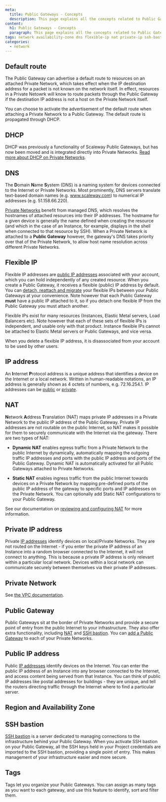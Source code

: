 ```yaml
---
meta:
  title: Public Gateways - Concepts
  description: This page explains all the concepts related to Public Gateways
content:
  h1: Public Gateways - Concepts
  paragraph: This page explains all the concepts related to Public Gateways
tags: network availability-zone dns flexible-ip nat private-ip ssh-bastion egress
categories:
  - network
---
```


<Concept opened>

## Default route

The Public Gateway can advertise a default route to resources on an attached Private Network, which takes effect when the IP destination address for a packet is not known on the network itself. In effect, resources in a Private Netowrk will know to route packets through the Public Gateway if the destination IP address is not a host on the Private Network itself.

You can choose to activate the advertisement of the default route when attaching a Private Network to a Public Gateway. The default route is propagated through DHCP.

</Concept>

<Concept opened>

## DHCP

DHCP was previously a functionality of Scaleway Public Gateways, but has now been moved and is integrated directly into Private Networks. [Read more about DHCP on Private Networks](/network/vpc/concepts#dhcp).

</Concept>

<Concept opened>

## DNS

The **D**omain **N**ame **S**ystem (DNS) is a naming system for devices connected to the Internet or Private Networks. Most prominently, DNS servers translate text-based domain names (e.g. www.scaleway.com) to numerical IP addresses (e.g. 51.158.66.220).

[Private Networks](/network/vpc/concepts#private-networks) benefit from managed DNS, which resolves the hostnames of attached resources into their IP addresses. The hostname for a given device is generally the name defined when creating the resource (and which in the case of an Instance, for example, displays in the shell when connected to that resource by SSH). When a Private Network is attached to a **Public Gateway** however, the gateway's DNS takes priority over that of the Private Network, to allow host name resolution across different Private Networks.

</Concept>

<Concept opened>

## Flexible IP

Flexible IP addresses are [public IP addresses](#public-ip-address) associated with your account, which you can hold independently of any created resource. When you create a Public Gateway, it receives a flexible (public) IP address by default. You can [detach, reattach and migrate](/network/public-gateways/how-to/use-flexible-ips/) your flexible IPs between your Public Gateways at your convenience. Note however that each Public Gateway **must** have a public IP attached to it, so if you detach one flexible IP from the Public Gateway you must attach another.

Flexible IPs exist for many resources (Instances, Elastic Metal servers, Load Balancers etc). Note however that each of these sets of flexible IPs is independent, and usable only with that product. Instance flexible IPs cannot be attached to Elastic Metal servers or Public Gateways, and vice versa.

When you delete a flexible IP address, it is disassociated from your account to be used by other users.

</Concept>

<Concept>

## IP address

An **I**nternet **P**rotocol address is a unique address that identifies a device on the Internet or a local network. Written in human-readable notations, an IP address is generally shown as 4 octets of numbers, e.g. 72.16.254.1. IP addresses can be [public](#public-ip-address) or [private](#private-ip-address).

</Concept>

<Concept>

## NAT
**N**etwork **A**ddress **T**ranslation (NAT) maps private IP addresses in a Private Network to the public IP address of the Public Gateway. Private IP addresses are not routable on the public Internet, so NAT makes it possible for them to securely communicate with the Internet via the gateway. There are two types of NAT:

- **Dynamic NAT** enables egress traffic from a Private Network to the public Internet by dynamically, automatically mapping the outgoing traffic IP addresses and ports with the public IP address and ports of the Public Gateway. Dynamic NAT is automatically activated for all Public Gateways attached to Private Networks.

- **Static NAT** enables ingress traffic from the public Internet towards devices on a Private Network by mapping pre-defined ports of the public IP address of the gateway to specific ports and IP addresses on the Private Network. You can optionally add Static NAT configurations to your Public Gateway.

See our documentation on [reviewing and configuring NAT](/network/public-gateways/how-to/configure-a-public-gateway/#how-to-review-and-configure-nat) for more information.

</Concept>

<Concept opened>

## Private IP address

Private [IP addresses](#ip-address) identify devices on local/Private Networks. They are not routed on the Internet - if you enter the private IP address of an Instance into a random browser connected to the Internet, it will not connect to anything. This is because a private IP address is only relevant within a particular local network. Devices within a local network can communicate securely between themselves via their private IP addresses.

</Concept>

<Concept>

## Private Network

See [the VPC documentation](/network/vpc/concepts#private-networks).

</Concept>

<Concept>

## Public Gateway

Public Gateways sit at the border of Private Networks and provide a secure point of entry from the public Internet to your infrastructure. They also offer extra functionality, including [NAT](#nat) and [SSH bastion](#ssh-bastion). You can [add a Public Gateway](/network/public-gateways/how-to/configure-a-public-gateway#how-to-attach-a-public-gateway-to-a-private-network) to each of your Private Networks.

</Concept>

<Concept>

## Public IP address

Public [IP addresses](#ip-address) identify devices on the Internet. You can enter the public IP address of an Instance into any browser connected to the Internet, and access content being served from that Instance. You can think of public IP addresses like postal addresses for buildings - they are unique, and tell the routers directing traffic through the Internet where to find a particular server.

</Concept>

<Concept>

## Region and Availability Zone

<Macro id="region-and-az" />

</Concept>

<Concept>

## SSH bastion

[SSH bastion](/network/public-gateways/how-to/use-ssh-bastion) is a server dedicated to managing connections to the infrastructure behind your Public Gateway. When you activate SSH bastion on your Public Gateway, all the SSH keys held in your Project credentials are imported to the SSH bastion, providing a single point of entry. This makes management of your infrastructure easier and more secure.

</Concept>

<Concept>

## Tags
Tags let you organize your Public Gateways. You can assign as many tags as you want to each gateway, and use this feature to identify, sort and filter them.

</Concept>
